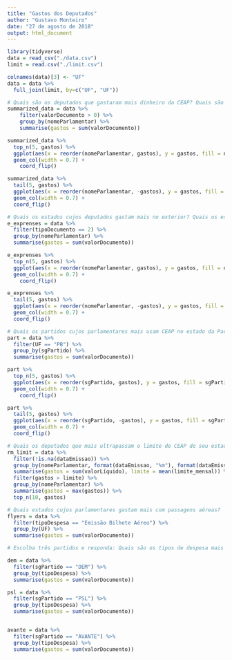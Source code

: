 ```yaml
---
title: "Gastos dos Deputados"
author: "Gustavo Monteiro"
date: "27 de agosto de 2018"
output: html_document
---
```


```r
library(tidyverse)
data = read_csv("./data.csv")
limit = read.csv("./limit.csv")

colnames(data)[3] <- "UF"
data = data %>%
  full_join(limit, by=c("UF", "UF"))
```

```r
# Quais são os deputados que gastaram mais dinheiro da CEAP? Quais são os mais econômicos?
summarized_data = data %>% 
    filter(valorDocumento > 0) %>% 
    group_by(nomeParlamentar) %>% 
    summarise(gastos = sum(valorDocumento))

summarized_data %>% 
  top_n(5, gastos) %>% 
  ggplot(aes(x = reorder(nomeParlamentar, gastos), y = gastos, fill = nomeParlamentar)) +
  geom_col(width = 0.7) +
    coord_flip()

summarized_data %>% 
  tail(5, gastos) %>% 
  ggplot(aes(x = reorder(nomeParlamentar, -gastos), y = gastos, fill = nomeParlamentar)) +
  geom_col(width = 0.7) +
  coord_flip()
```

```r
# Quais os estados cujos deputados gastam mais no exterior? Quais os estados cujos deputados gastam menos no exterior?
e_exprenses = data %>% 
  filter(tipoDocumento == 2) %>% 
  group_by(nomeParlamentar) %>% 
  summarise(gastos = sum(valorDocumento))

e_exprenses %>% 
  top_n(5, gastos) %>% 
  ggplot(aes(x = reorder(nomeParlamentar, gastos), y = gastos, fill = nomeParlamentar)) +
  geom_col(width = 0.7) +
    coord_flip()

e_exprenses %>% 
  tail(5, gastos) %>% 
  ggplot(aes(x = reorder(nomeParlamentar, -gastos), y = gastos, fill = nomeParlamentar)) +
  geom_col(width = 0.7) +
  coord_flip()
```

```r
# Quais os partidos cujos parlamentares mais usam CEAP no estado da Paraíba? Quais são os que menos usam? Mesmas perguntas considerando valores em R$.
part = data %>%
  filter(UF == "PB") %>% 
  group_by(sgPartido) %>% 
  summarise(gastos = sum(valorDocumento))

part %>% 
  top_n(5, gastos) %>% 
  ggplot(aes(x = reorder(sgPartido, gastos), y = gastos, fill = sgPartido)) +
  geom_col(width = 0.7) +
    coord_flip()

part %>% 
  tail(5, gastos) %>% 
  ggplot(aes(x = reorder(sgPartido, -gastos), y = gastos, fill = sgPartido)) +
  geom_col(width = 0.7) +
  coord_flip()
```

```r
# Quais os deputados que mais ultrapassam o limite de CEAP do seu estado?
rm_limit = data %>% 
  filter(!is.na(dataEmissao)) %>% 
  group_by(nomeParlamentar, format(dataEmissao, "%m"), format(dataEmissao, "%y")) %>% 
  summarise(gastos = sum(valorLíquido), limite = mean(limite_mensal)) %>% 
  filter(gastos > limite) %>%
  group_by(nomeParlamentar) %>%
  summarise(gastos = max(gastos)) %>% 
  top_n(10, gastos)
```

```r
# Quais estados cujos parlamentares gastam mais com passagens aéreas?
flyers = data %>%
  filter(tipoDespesa == "Emissão Bilhete Aéreo") %>% 
  group_by(UF) %>% 
  summarise(gastos = sum(valorDocumento))
```

```r
# Escolha três partidos e responda: Quais são os tipos de despesa mais utilizados no uso da CEAP pelos deputados desses partidos? Mesma pergunta considerando valores em R$.

dem = data %>%
  filter(sgPartido == "DEM") %>% 
  group_by(tipoDespesa) %>% 
  summarise(gastos = sum(valorDocumento))

psl = data %>%
  filter(sgPartido == "PSL") %>% 
  group_by(tipoDespesa) %>% 
  summarise(gastos = sum(valorDocumento))


avante = data %>%
  filter(sgPartido == "AVANTE") %>% 
  group_by(tipoDespesa) %>% 
  summarise(gastos = sum(valorDocumento))
```


